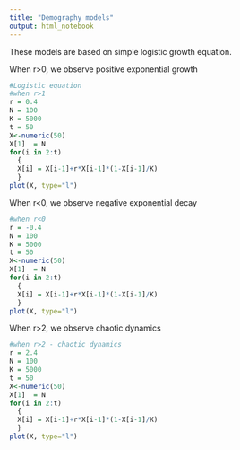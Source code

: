 ```yaml
---
title: "Demography models"
output: html_notebook
---
```

These models are based on simple logistic growth equation. 

When r>0, we observe positive exponential growth
```r
#Logistic equation
#when r>1
r = 0.4
N = 100
K = 5000
t = 50
X<-numeric(50)
X[1]  = N
for(i in 2:t)
  {  
  X[i] = X[i-1]+r*X[i-1]*(1-X[i-1]/K)
  }
plot(X, type="l")

```
When r<0, we observe negative exponential decay 

```r
#when r<0
r = -0.4
N = 100
K = 5000
t = 50
X<-numeric(50)
X[1]  = N
for(i in 2:t)
  {  
  X[i] = X[i-1]+r*X[i-1]*(1-X[i-1]/K)
  }
plot(X, type="l")

```

When r>2, we observe chaotic dynamics

```r
#when r>2 - chaotic dynamics
r = 2.4
N = 100
K = 5000
t = 50
X<-numeric(50)
X[1]  = N
for(i in 2:t)
  {  
  X[i] = X[i-1]+r*X[i-1]*(1-X[i-1]/K)
  }
plot(X, type="l")

```


